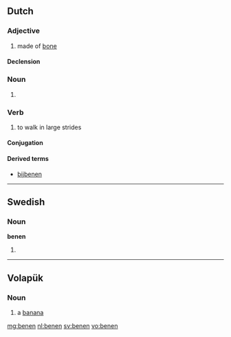 ==Dutch==

===Adjective===
{{nl-adj|-}}

# made of [[bone]]

====Declension====
{{nl-decl-adj-nc|-|-|pred=-}}

===Noun===
{{infl|nl}}

# {{nl-noun-form|pl=1|been}}

===Verb===
{{nl-verb|wk-d}}

# to walk in large strides

====Conjugation====
{{nl-conj-wk|been|bene|dt=d}}

====Derived terms====
* [[bijbenen]]

----

==Swedish==

===Noun===
'''benen'''

# {{sv-noun-form-def-pl|ben}}

----

==Volapük==

===Noun===
{{infl|vo|noun}}

# a [[banana]]

[[mg:benen]]
[[nl:benen]]
[[sv:benen]]
[[vo:benen]]